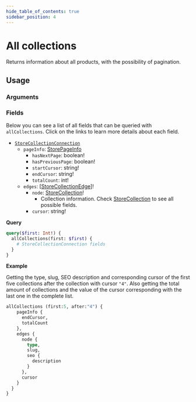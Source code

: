 ```yaml
---
hide_table_of_contents: true
sidebar_position: 4
---
```



# All collections

Returns information about all products, with the possibility of pagination.

<div className="grid grid-cols-2 gap-20 pt-5">

<div>

## Usage

### Arguments

<PropsComponent
      name="first"
      type="Int"
      description="	Number of items that should return from the complete result list."
      required="true"
    />

<PropsComponent
      name="after"
      type="String"
      description="Collection pagination argument, indicating the cursor corresponding to the item after which the results should be fetched."
    />

### Fields

Below you can see a list of all fields that can be queried with `allCollections`. Click on the links to learn more details about each field.

<ul>
  <li><a href="/reference/api/objects#storecollectionconnection"><code>StoreCollectionConnection</code></a>
    <ul>
    <li><code>pageInfo</code>: <a href="/reference/api/objects/#storepageinfo">StorePageInfo</a>
      <ul>
      <li><code>hasNextPage</code>: boolean!</li>
      <li><code>hasPreviousPage</code>: boolean!</li>
      <li><code>startCursor</code>: string!</li>
      <li><code>endCursor</code>: string!</li>
      <li><code>totalCount</code>: int!</li>
      </ul>
    </li>
    <li><code>edges</code>: [<a href="/reference/api/objects#storecollectionedge">StoreCollectionEdge</a>]!
      <ul>
      <li><code>node</code>: <a href="/reference/api/objects#storecollection">StoreCollection</a>!
        <ul>
        <li>Collection information. Check <a href="/reference/api/objects#storecollection">StoreCollection</a> to see all possible fields.</li>
        </ul>
      </li>
      <li><code>cursor</code>: string!</li>
      </ul>
    </li>
    </ul>
  </li>
</ul>

</div>
<div>

**Query**

```graphql
query($first: Int!) {
  allCollections(first: $first) {
    # StoreCollectionConnection fields
  }
}
```

**Example**

Getting the type, slug, SEO description and corresponding cursor of the first five collections after the collection with cursor `"4"`. Also getting the total amount of collections and the value of the cursor corresponding with the last one in the complete list.

```graphql
allCollections (first:5, after:"4") {
    pageInfo {
      endCursor,
      totalCount
    },
    edges {
      node {
        type,
        slug,
        seo {
          description
        }
      },
      cursor
    }
  }
}
```

</div>
</div>

